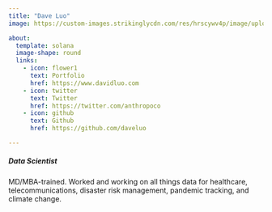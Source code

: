 ```yaml
---
title: "Dave Luo"
image: https://custom-images.strikinglycdn.com/res/hrscywv4p/image/upload/c_limit,fl_lossy,h_1440,w_720,f_auto,q_auto/1419797/91684_492042.jpg

about:
  template: solana
  image-shape: round
  links:
    - icon: flower1
      text: Portfolio
      href: https://www.davidluo.com
    - icon: twitter
      text: Twitter
      href: https://twitter.com/anthropoco
    - icon: github
      text: Github
      href: https://github.com/daveluo

---
```

##### Data Scientist 
MD/MBA-trained. Worked and working on all things data for healthcare, telecommunications, disaster risk management, pandemic tracking, and climate change.